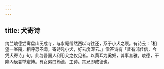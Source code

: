 ```yaml
---
---
---
```

title: 犬寄诗
---



纳兰峻德尝寓盘山天成寺，与水庵僧然西以诗往还，系于小犬之项。有诗云：「相望一峯隔，相呼恐不闻。寄诗凭小犬，好去度深云。」僧答诗有「昔有鸿传信，今凭犬寄诗」句。此为吾国人利用犬之仅见者。以黄耳为奚奴，其事甚雅。峻德，干隆丙辰尝举宏博。有女弟曰筠德，工诗。其兄即成德也。